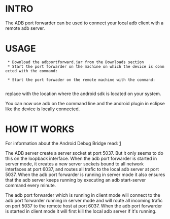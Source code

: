 =INTRO=

The ADB port forwarder can be used to connect your local adb client with a remote adb server.

=USAGE=

  * Download the adbportforward.jar from the Downloads section
  * Start the port forwarder on the machine on which the device is connected with the command: 
  {{{java -jar adbportforward.jar server adblocation=[adb location]}}}
  * Start the port forwader on the remote machine with the command:
  {{{java -jar adbportforward.jar client adblocation=[adb location] remotehost=[ip of machine to which android device is connected]}}}

replace {{{[adb location]}}} with the location where the android sdk is located on your system.

You can now use adb on the command line and the android plugin in eclipse like  the device is locally connected.

=HOW IT WORKS=

For information about the Android Debug Bridge read: [http://developer.android.com/tools/help/adb.html]

The ADB server create a server socket at port 5037.  But it only seems to do this on the loopback interface.  When the adb port forwarder is started in server mode, it creates a new server sockets bound to all network interfaces at port 6037, and routes all trafic to the local adb server at port 5037.  When the adb port forwarder is running in server mode it also ensures that the adb server keeps running by executing an adb start-server command every minute.

The adb port forwarder which is running in client mode will connect to the adb port forwarder running in server mode and will route all incoming trafic on port 5037 to the remote host at port 6037.
When the adb port forwarder is started in client mode it will first kill the local adb server if it's running.